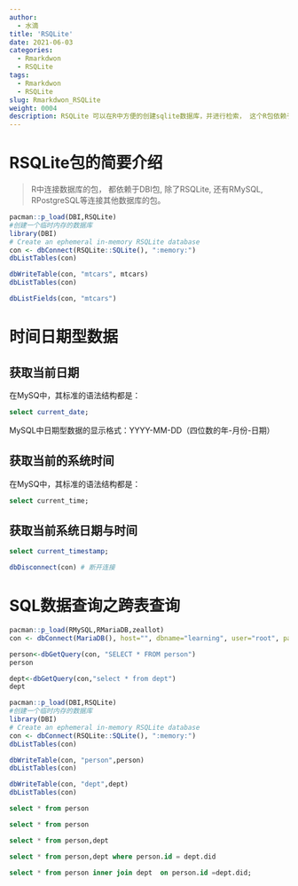 ```yaml
---
author:
  - 水滴
title: 'RSQLite'
date: 2021-06-03
categories:
  - Rmarkdwon
  - RSQLite
tags:
  - Rmarkdwon
  - RSQLite
slug: Rmarkdwon_RSQLite
weight: 0004
description: RSQLite 可以在R中方便的创建sqlite数据库，并进行检索， 这个R包依赖于DBI包。
--- 
```


# RSQLite包的简要介绍

> R中连接数据库的包， 都依赖于DBI包, 除了RSQLite, 还有RMySQL, RPostgreSQL等连接其他数据库的包。

```r
pacman::p_load(DBI,RSQLite)
#创建一个临时内存的数据库
library(DBI)
# Create an ephemeral in-memory RSQLite database
con <- dbConnect(RSQLite::SQLite(), ":memory:")
dbListTables(con)
```

```r
dbWriteTable(con, "mtcars", mtcars)
dbListTables(con)
```

```r
dbListFields(con, "mtcars")
```





# 时间日期型数据

## 获取当前日期


在MySQ中，其标准的语法结构都是：

```sql
select current_date;
```

MySQL中日期型数据的显示格式：YYYY-MM-DD（四位数的年-月份-日期）

## 获取当前的系统时间  

在MySQ中，其标准的语法结构都是：

```sql
select current_time;
```  


## 获取当前系统日期与时间  

```sql
select current_timestamp;
```

```r
dbDisconnect(con) # 断开连接
```


# SQL数据查询之跨表查询


```r
pacman::p_load(RMySQL,RMariaDB,zeallot)
con <- dbConnect(MariaDB(), host="", dbname="learning", user="root", password="Zh_xq1234@")#,host="127.0.0.1", port=3306
```


```r
person<-dbGetQuery(con, "SELECT * FROM person")  
person
```

```r
dept<-dbGetQuery(con,"select * from dept")
dept
```


```r
pacman::p_load(DBI,RSQLite)
#创建一个临时内存的数据库
library(DBI)
# Create an ephemeral in-memory RSQLite database
con <- dbConnect(RSQLite::SQLite(), ":memory:")
dbListTables(con)
```

```r
dbWriteTable(con, "person",person)
dbListTables(con)
```

```r
dbWriteTable(con, "dept",dept)
dbListTables(con)
```


```sql
select * from person
```

```sql
select * from person
```

```sql
select * from person,dept
```

```sql
select * from person,dept where person.id = dept.did
```


```sql
select * from person inner join dept  on person.id =dept.did;
```
